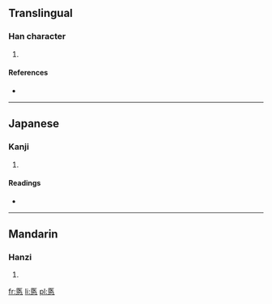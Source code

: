 ==Translingual==

===Han character===
{{Han char|rn=61|rad=心|as=07|sn=11|four=|canj=尸大心 (SKP)}}

# {{defn|Han|sort=心07}}

====References====
* {{Han ref|kx=0387.250|dkj=10666|dj=0720.070|hdz=42300.030|uh=6098|ud=24728}}

----

==Japanese==

===Kanji===
{{ja-kanji|grade=|rs=心07}}

# {{defn|lang=ja|sort=心07}}

====Readings====
* {{ja-readings|on=[[い]] (i), [[えい]] (ei)|kun=[[つまびらか]] (tsumabiraka), [[うやうやしい]] (uyauyashii)}}

----

==Mandarin==

===Hanzi===
{{cmn-hanzi|pin=[[huī]] ([[hui1]]), [[lǐ]] ([[li3]]), [[yī]] ([[yi1]])|wg=hui<sup>1</sup>, li<sup>3</sup>, i<sup>1</sup>}}

# {{defn|lang=cmn|sort=心07}}

[[fr:悘]]
[[li:悘]]
[[pl:悘]]